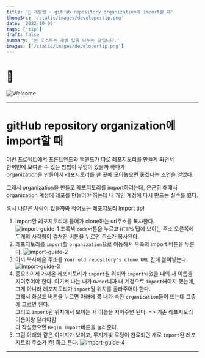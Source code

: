 ```yaml
---
title: '💖 개발팁 - gitHub repository organization에 import할 때'
thumbSrc: '/static/images/developertip.png'
date: '2022-10-09'
tags: ['tip']
draft: false
summary: '본 포스트는 개발 팁을 나누는 글입니다.'
images: ['/static/images/developertip.png']
---
```


# 📌

![Welcome](/static/images/developertip.png)

---

# gitHub repository organization에 import할 때

이번 프로젝트에서 프론트엔드와 백엔드가 따로 레포지토리를 만들게 되면서 <br/>
한꺼번에 보여줄 수 있는 방법이 무엇이 있을까 하다가 <br/>
organization을 만들어서 레포지토리를 한 곳에 모아놓으면 좋겠다는 조언을 얻었다.<br/>

그래서 organization을 만들고 레포지토리를 import하려는데, 은근히 해매서<br/>
organization 계정에 레포를 만들어야 하는데 내 개인 계정에 다시 만드는 실수를 했다.<br/>

혹시 나같은 사람이 있을까봐 적어보는 레포지토리 Import tip! <br/>

1. import할 레포지토리에 들어가 clone하는 url주소를 복사한다.
   ![import-guide-1](/static/images/import1.png)
   초록색 `code`버튼을 누르고 `HTTPS` 탭에 보이는 주소 오른쪽에 두개의 사각형이 겹쳐진 버튼을 누르면 주소가 복사된다.<br/>
2. 레포지토리를 `import`할 `organization`으로 이동해서 우측의 import 버튼을 누른다.
   ![import-guide-2](/static/images/import2.png)
3. 아까 복사해온 주소를 `Your old repository's clone URL` 칸에 붙여넣는다.
   ![import-guide-3](/static/images/import3.png)
4. 중요!! 이제 가져온 레포지토리가 `import`될 위치와 `import`되었을 때의 새 이름을 지어주어야 한다.
   여기서 나는 내가 `Owner`니까 내 계정으로 `import`해야지 했는데, <br/>
   그게 아니라 레포지토리가 `import`될 위치를 골라주어야 한다. <br/>
   그래서 화살표 버튼을 누르면 아래에 쭉 내가 속한 `organization`들이 뜨는데 그중에 고르면 된다.<br/>
   그리고 `import`된 위치에서 보이는 새 이름을 지어주면 된다. => 기존 레포지토리 이름이랑 달라야함 <br/>
   다 작성했으면 `Begin import`버튼을 눌러준다.
5. 그럼 아래와 같은 이미지가 보이고, 무지개빛 로딩이 완료되면 새로 `import`된 레포지토리 주소가 쫜! 하고 뜬다.
   ![import-guide-4](/static/images/import4.png)

---
